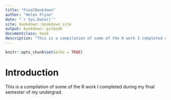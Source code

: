 ```yaml
---
title: "FinalBookdown"
author: "Helen Flynn"
date: "`r Sys.Date()`"
site: bookdown::bookdown_site
output: bookdown::gitbook
documentclass: book
description: "This is a compilation of some of the R work I completed during my final semester of my undergrad."
---
```


```r
knitr::opts_chunk$set(echo = TRUE)
```

# Introduction {-}

This is a compilation of some of the R work I completed during my final semester of my undergrad.

